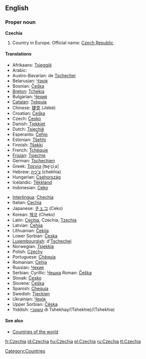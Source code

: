 ==English==

===Proper noun===
'''Czechia'''

# Country in Europe. Official name: [[Czech Republic]].

====Translations====
{{trans-top|country in Europe}}
*Afrikaans: [[Tsjeggië]]
*Arabic: {{ARchar|[[تشيك]]}}
*Austro-Bavarian: de [[Tschechei]]
*Belarusian: [[Чэхія]]
*Bosnian: [[Češka]] {{f}}
*[[Breton]]: [[Tchekia]]
*Bulgarian: [[Чехия]]
*[[Catalan]]: [[Txèquia]]
*Chinese: [[捷克]] (Jiékè)
*Croatian: [[Češka]] {{f}}
*Czech: [[Česko]] {{n}}
*Danish: [[Tjekkiet]]
*Dutch: [[Tsjechië]] {{n}}
*Esperanto: [[Ĉeĥio]]
*Estonian: [[Tšehhi]]
*Finnish: [[Tšekki]]
*French: [[Tchéquie]] {{f}}
*[[Frisian]]: [[Tsjechje]]
*German: [[Tschechien]]
*Greek: [[Τσεχία]] [ʦe̞ˈçiˌa] {{f}}
*Hebrew: [[צ'כיה]] (chekhia)
*Hungarian: [[Csehország]]
*Icelandic: [[Tékkland]]
*Indonesian: [[Ceko]]
{{trans-mid}}
*[[Interlingua]]: [[Chechia]]
*Italian: [[Cechia]]
*Japanese: [[チェコ]] (Ceko)
*Korean: [[체코]] (Cheko)
*Latin: [[Cechia]], Czechia, [[Tzechia]]
*Latvian: [[Čehija]] {{f}}
*Lithuanian: [[Čekija]]
*Lower Sorbian: [[Česka]] {{f}}
*[[Luxembourgish]]: d'[[Tschechei]]
*Norwegian: [[Tsjekkia]]
*Polish: [[Czechy]] {{p}}
*Portuguese: [[Chéquia]]
*Romanian: [[Cehia]]
*Russian: [[Чехия]]
*Serbian: Cyrillic: [[Чешка]] {{f}} Roman: [[Češka]] {{f}}
*Slovak: [[Česko]] {{n}}
*Slovene: [[Češka]] {{f}}
*Spanish: [[Chequia]]
*Swedish: [[Tjeckien]]
*Ukrainian: [[Чехія]]
*Upper Sorbian: [[Čěska]] {{f}}
*Yiddish: [[טשעכיי]] di Tshekhay/(Tshekhie)/(Tshekhia)
{{trans-bottom}}

====See also====
*[[Countries of the world]]

[[Category:Countries]]

[[fr:Czechia]]
[[id:Czechia]]
[[hu:Czechia]]
[[pl:Czechia]]
[[ru:Czechia]]
[[tt:Czechia]]